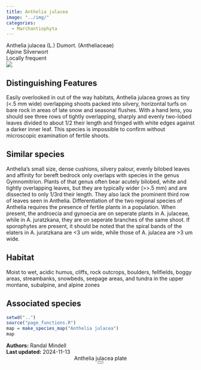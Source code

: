 ```yaml
---
title: Anthelia julacea
image: "../img/"
categories:
  - Marchantiophyta
---
```


<div class="info-panel">
 <div class="info-top">
  <div class="taxon-scientific"><span class="taxon-name">Anthelia julacea</span> <span class="taxon-authority">(L.) Dumort.</span> <span class="taxon-family">(Antheliaceae)</span></div>
  <div class="taxon-common">Alpine Silverwort</div>
 </div>
 <div class="info-bottom">
  <div class="taxon-qnd"></div>
  <div class="taxon-abundance">Locally frequent</div>
 </div>
</div>
<div class="imerss-content-frame">
 <div class="imerss-image-header">
  <div class="imerss-image-holder imerss-column-left" data-toggle="tooltip" style="background-image: url(../img/)" title="">
  </div>

  <div class="imerss-image-holder imerss-column-right" data-toggle="tooltip" style="background-image: url(../img/)" title="">
  </div>
 
 </div>
 <div class="imerss-content-lower">
  <div class="imerss-column-left">
  <div class="tab-microscope" data-micromodal-trigger="modal-plate">
  <img src="../img/bryo guide microscope.png"/>
  </div>

<h2>Distinguishing Features</h2>

Easily overlooked in out of the way habitats, Anthelia julacea grows as tiny (&lt;.5 mm wide) overlapping  shoots packed into silvery, horizontal turfs on bare rock in areas of late snow and seasonal flushes. With a hand lens, you should see three rows of tightly overlapping, sharply and evenly two-lobed leaves divided to about 1/2 their length and fringed with white edges against a darker inner leaf. This species is impossible to confirm without microscopic examination of fertile shoots.

<h2>Similar species</h2>

Anthelia's small size, dense cushions, silvery palour, evenly bilobed leaves and affinity for bereft bedrock only overlaps with species in the genus Gymnomitrion. Plants of that genus often bear acutely bilobed, white and tightly overlapping leaves, but they are typically wider (&gt;&gt;.5 mm) and are dissected to only 1/3rd their length. They also lack the prominent third row of leaves seen in Anthelia. Differentiation of the two regional species of Anthelia requires the presence of fertile plants in a population. When present, the androecia and gynoecia are on seperate plants in A. julaceae, while in A. juratzkana, they are on seperate branches of the same shoot. If sporophytes are present, it should be noted that the spiral bands of the elaters in A. juratzkana are &lt;3 um wide, while those of A. julacea are &gt;3 um wide.

<h2>Habitat</h2>

Moist to wet, acidic humus, cliffs, rock outcrops, boulders, fellfields, boggy areas, streambanks, snowbeds, seepage areas, and tundra in the upper montane, subalpine, and alpine zones

<h2>Associated species</h2>


</div>

<div class="imerss-column-right">

<div class="imerss-image-holder imerss-column-right" data-toggle="tooltip" style="background-image: url(../img/)" title="">
</div>

<div class="imerss-map-holder">
```r
setwd("..")
source("page_functions.R")
map = make_species_map("Anthelia julacea")
map
```
</div>

</div>

</div>
</div>

<div class="taxon-footer">
 <div class="taxon-authors"><b>Authors:</b> <span>Randal Mindell</span></div>
 <div class="taxon-update"><b>Last updated:</b> <span>2024-11-13</span></div>
</div>

<div class="modal micromodal-slide" id="modal-plate" aria-hidden="true">
 <div class="modal__overlay" tabindex="-1" data-micromodal-close>
  <div class="modal__container" role="dialog" aria-modal="true" aria-labelledby="modal-plate-title" >
   <header class="modal__header">
   <div class="modal__title" id="modal-plate-title">
  Anthelia julacea plate
   </div>
   <button class="modal__close" aria-label="Close" data-micromodal-close></button>
   </header>
  <div class="modal__content" id="modal-plate-content">
   <div class="imerss-image-holder" data-toggle="tooltip" style="background-image: url(../img/)" title="">
  </div>
  </div>
  </div>
 </div>
</div>

<script src="../js/micromodal.min.js"></script>
<link href="../css/style-taxon.css" rel="stylesheet">
<link href="../css/micromodal.css" rel="stylesheet">

<script>
MicroModal.init();
</script>

